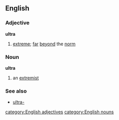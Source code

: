 ==English==
===Adjective===
'''ultra'''
#[[extreme]]; [[far]] [[beyond]] the [[norm]]

===Noun===
'''ultra'''
#an [[extremist]]
===See also===
*[[ultra-]]
[[category:English adjectives]]
[[category:English nouns]]